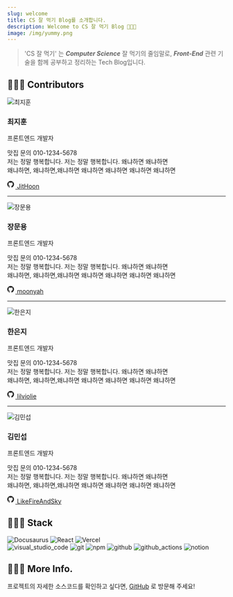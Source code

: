 ```yaml
---
slug: welcome
title: CS 잘 먹기 Blog를 소개합니다.
description: Welcome to CS 잘 먹기 Blog 🧑🏻‍💻
image: /img/yummy.png
---
```


> 'CS 잘 먹기' 는 _**Computer Science**_ 잘 먹기의 줄임말로, _**Front-End**_ 관련 기술을 함께 공부하고 정리하는 Tech Blog입니다.

## 🧑🏻‍💻 Contributors

<div class="contributor">
  <div class="contributor-imgbox">
    <img id="contributor-img" src="/img/최지훈.jpeg" alt="최지훈" />
  </div>
  <div class="contributor-contents">
    <h3 class="contributor-name">최지훈</h3>
    <div class="contributor-fe">프론트엔드 개발자</div>
    <p class="contributor-desc">
      맛집 문의 010-1234-5678<br/>
      저는 정말 행복합니다. 저는 정말 행복합니다. 왜냐하면 왜냐하면<br/>
      왜냐하면, 왜냐하면,왜냐하면 왜냐하면 왜냐하면 왜냐하면 왜냐하면 </p>
    <a class="contributor-github" href="https://github.com/JitHoon" target="_blank" rel="noopener" aria-label="GitHub Profile">
      <svg xmlns="http://www.w3.org/2000/svg" width="1.33em" height="1.33em" viewBox="0 -2 24 24" fill="currentColor" class="pr-2"><path d="M10 0a10 10 0 0 0-3.16 19.49c.5.1.68-.22.68-.48l-.01-1.7c-2.78.6-3.37-1.34-3.37-1.34-.46-1.16-1.11-1.47-1.11-1.47-.9-.62.07-.6.07-.6 1 .07 1.53 1.03 1.53 1.03.9 1.52 2.34 1.08 2.91.83.1-.65.35-1.09.63-1.34-2.22-.25-4.55-1.11-4.55-4.94 0-1.1.39-1.99 1.03-2.69a3.6 3.6 0 0 1 .1-2.64s.84-.27 2.75 1.02a9.58 9.58 0 0 1 5 0c1.91-1.3 2.75-1.02 2.75-1.02.55 1.37.2 2.4.1 2.64.64.7 1.03 1.6 1.03 2.69 0 3.84-2.34 4.68-4.57 4.93.36.31.68.92.68 1.85l-.01 2.75c0 .26.18.58.69.48A10 10 0 0 0 10 0"></path></svg>
    JitHoon</a>
  </div>
</div>

---

<div class="contributor">
  <div class="contributor-imgbox">
    <img id="contributor-img" src="/img/장문용.jpeg" alt="장문용" />
  </div>
  <div class="contributor-contents">
    <h3 class="contributor-name">장문용</h3>
    <div class="contributor-fe">프론트엔드 개발자</div>
    <p class="contributor-desc">
      맛집 문의 010-1234-5678<br/>
      저는 정말 행복합니다. 저는 정말 행복합니다. 왜냐하면 왜냐하면<br/>
      왜냐하면, 왜냐하면,왜냐하면 왜냐하면 왜냐하면 왜냐하면 왜냐하면 </p>
    <a class="contributor-github" href="https://github.com/moonyah" target="_blank" rel="noopener" aria-label="GitHub Profile">
      <svg xmlns="http://www.w3.org/2000/svg" width="1.33em" height="1.33em" viewBox="0 -2 24 24" fill="currentColor" class="pr-2"><path d="M10 0a10 10 0 0 0-3.16 19.49c.5.1.68-.22.68-.48l-.01-1.7c-2.78.6-3.37-1.34-3.37-1.34-.46-1.16-1.11-1.47-1.11-1.47-.9-.62.07-.6.07-.6 1 .07 1.53 1.03 1.53 1.03.9 1.52 2.34 1.08 2.91.83.1-.65.35-1.09.63-1.34-2.22-.25-4.55-1.11-4.55-4.94 0-1.1.39-1.99 1.03-2.69a3.6 3.6 0 0 1 .1-2.64s.84-.27 2.75 1.02a9.58 9.58 0 0 1 5 0c1.91-1.3 2.75-1.02 2.75-1.02.55 1.37.2 2.4.1 2.64.64.7 1.03 1.6 1.03 2.69 0 3.84-2.34 4.68-4.57 4.93.36.31.68.92.68 1.85l-.01 2.75c0 .26.18.58.69.48A10 10 0 0 0 10 0"></path></svg>
    moonyah</a>
  </div>
</div>

---

<div class="contributor">
  <div class="contributor-imgbox">
    <img id="contributor-img" src="/img/최지훈.jpeg" alt="한은지" />
  </div>
  <div class="contributor-contents">
    <h3 class="contributor-name">한은지</h3>
    <div class="contributor-fe">프론트엔드 개발자</div>
    <p class="contributor-desc">
      맛집 문의 010-1234-5678<br/>
      저는 정말 행복합니다. 저는 정말 행복합니다. 왜냐하면 왜냐하면<br/>
      왜냐하면, 왜냐하면,왜냐하면 왜냐하면 왜냐하면 왜냐하면 왜냐하면 </p>
    <a class="contributor-github" href="https://github.com/lilviolie" target="_blank" rel="noopener" aria-label="GitHub Profile">
      <svg xmlns="http://www.w3.org/2000/svg" width="1.33em" height="1.33em" viewBox="0 -2 24 24" fill="currentColor" class="pr-2"><path d="M10 0a10 10 0 0 0-3.16 19.49c.5.1.68-.22.68-.48l-.01-1.7c-2.78.6-3.37-1.34-3.37-1.34-.46-1.16-1.11-1.47-1.11-1.47-.9-.62.07-.6.07-.6 1 .07 1.53 1.03 1.53 1.03.9 1.52 2.34 1.08 2.91.83.1-.65.35-1.09.63-1.34-2.22-.25-4.55-1.11-4.55-4.94 0-1.1.39-1.99 1.03-2.69a3.6 3.6 0 0 1 .1-2.64s.84-.27 2.75 1.02a9.58 9.58 0 0 1 5 0c1.91-1.3 2.75-1.02 2.75-1.02.55 1.37.2 2.4.1 2.64.64.7 1.03 1.6 1.03 2.69 0 3.84-2.34 4.68-4.57 4.93.36.31.68.92.68 1.85l-.01 2.75c0 .26.18.58.69.48A10 10 0 0 0 10 0"></path></svg>
    lilviolie</a>
  </div>
</div>

---

<div class="contributor">
  <div class="contributor-imgbox">
    <img id="contributor-img" src="/img/김민섭.jpeg" alt="김민섭" />
  </div>
  <div class="contributor-contents">
    <h3 class="contributor-name">김민섭</h3>
    <div class="contributor-fe">프론트엔드 개발자</div>
    <p class="contributor-desc">
      맛집 문의 010-1234-5678<br/>
      저는 정말 행복합니다. 저는 정말 행복합니다. 왜냐하면 왜냐하면<br/>
      왜냐하면, 왜냐하면,왜냐하면 왜냐하면 왜냐하면 왜냐하면 왜냐하면 </p>
    <a class="contributor-github" href="https://github.com/LikeFireAndSky" target="_blank" rel="noopener" aria-label="GitHub Profile">
      <svg xmlns="http://www.w3.org/2000/svg" width="1.33em" height="1.33em" viewBox="0 -2 24 24" fill="currentColor" class="pr-2"><path d="M10 0a10 10 0 0 0-3.16 19.49c.5.1.68-.22.68-.48l-.01-1.7c-2.78.6-3.37-1.34-3.37-1.34-.46-1.16-1.11-1.47-1.11-1.47-.9-.62.07-.6.07-.6 1 .07 1.53 1.03 1.53 1.03.9 1.52 2.34 1.08 2.91.83.1-.65.35-1.09.63-1.34-2.22-.25-4.55-1.11-4.55-4.94 0-1.1.39-1.99 1.03-2.69a3.6 3.6 0 0 1 .1-2.64s.84-.27 2.75 1.02a9.58 9.58 0 0 1 5 0c1.91-1.3 2.75-1.02 2.75-1.02.55 1.37.2 2.4.1 2.64.64.7 1.03 1.6 1.03 2.69 0 3.84-2.34 4.68-4.57 4.93.36.31.68.92.68 1.85l-.01 2.75c0 .26.18.58.69.48A10 10 0 0 0 10 0"></path></svg>
    LikeFireAndSky</a>
  </div>
</div>

## 🧑🏻‍💻 Stack

![Docusaurus](https://img.shields.io/badge/Docusaurus-3ECC5F?style=for-the-badge&logo=docusaurus&logoColor=black)
![React](https://img.shields.io/badge/React-61DAFB?style=for-the-badge&logo=react&logoColor=black)
![Vercel](https://img.shields.io/badge/Vercel-181717?style=for-the-badge&logo=vercel&logoColor=white)<br/>
![visual_studio_code](https://img.shields.io/badge/visual_studio_code-007ACC?style=for-the-badge&logo=visual-studio&logoColor=white)
![git](https://img.shields.io/badge/git-F05032?style=for-the-badge&logo=git&logoColor=white)
![npm](https://img.shields.io/badge/npm-CB3837?style=for-the-badge&logo=npm&logoColor=white)
![github](https://img.shields.io/badge/github-181717?style=for-the-badge&logo=github&logoColor=white)
![github_actions](https://img.shields.io/badge/github_actions-%232671E5.svg?style=for-the-badge&logo=github-actions&logoColor=white)
![notion](https://img.shields.io/badge/notion-000000?style=for-the-badge&logo=notion&logoColor=white)

## 🧑🏻‍💻 More Info.

프로젝트의 자세한 소스코드를 확인하고 싶다면, [GitHub](https://github.com/cs-yum/cs-yum-blog) 로 방문해 주세요!
